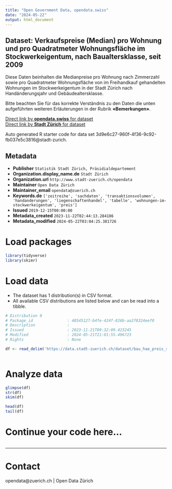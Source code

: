 ```yaml
---
title: "Open Government Data, opendata.swiss"
date: "2024-05-22"
output: html_document
---
```


## Dataset: Verkaufspreise (Median) pro Wohnung und pro Quadratmeter Wohnungsfläche im Stockwerkeigentum, nach Baualtersklasse, seit 2009


Diese Daten beinhalten die Medianpreise pro Wohnung nach Zimmerzahl sowie pro Quadratmeter Wohnungsfläche von im Freihandkauf gehandelten Wohnungen im Stockwerkeigentum in der Stadt Zürich nach Handänderungsjahr und Gebäudealtersklasse.

Bitte beachten Sie für das korrekte Verständnis zu den Daten die unten aufgeführten weiteren Erläuterungen in der Rubrik **«Bemerkungen»**.



[Direct link by **opendata.swiss** for dataset](https://opendata.swiss/de/dataset/verkaufspreise-median-pro-wohnung-und-pro-quadratmeter-wohnungsflache-im-stockwerkeigentum-2009)<br>
[Direct link by **Stadt Zürich** for dataset](https://data.stadt-zuerich.ch/dataset/bau_hae_preis_stockwerkeigentum_gebaeudealter_od5158)

Auto generated R starter code for data set 3d9e6c27-960f-4f36-9c92-fb037e5c3816@stadt-zurich.

## Metadata

- **Publisher** `Statistik Stadt Zürich, Präsidialdepartement`
- **Organization.display_name.de** `Stadt Zürich`
- **Organization.url** `http://www.stadt-zuerich.ch/opendata`
- **Maintainer** `Open Data Zürich`
- **Maintainer_email** `opendata@zuerich.ch`
- **Keywords.de** `['zeitreihe', 'sachdaten', 'transaktionsvolumen', 'handanderungen', 'liegenschaftenhandel', 'tabelle', 'wohnungen-im-stockwerkeigentum', 'preis']`
- **Issued** `2019-12-15T00:00:00`
- **Metadata_created** `2023-11-22T02:44:13.284186`
- **Metadata_modified** `2024-05-22T03:04:25.381726`


# Load packages

```r

library(tidyverse)
library(skimr)

```

# Load data

-   The dataset has 1 distribution(s) in CSV format.
-   All available CSV distributions are listed below and can be read into a tibble.

```r

# Distribution 0
# Package_id               : 48545127-b4fe-424f-826b-aa2f8324eef0
# Description              : 
# Issued                   : 2023-11-21T09:32:09.423245
# Modified                 : 2024-05-21T21:01:55.496723
# Rights                   : None

df <- read_delim('https://data.stadt-zuerich.ch/dataset/bau_hae_preis_stockwerkeigentum_gebaeudealter_od5158/download/BAU515OD5158.csv')



```

# Analyze data

```r

glimpse(df)
str(df)
skim(df)

head(df)
tail(df)

```

# Continue your code here...

```r

```

------------------------------------------------------------------------

# Contact

opendata@zuerich.ch | Open Data Zürich
